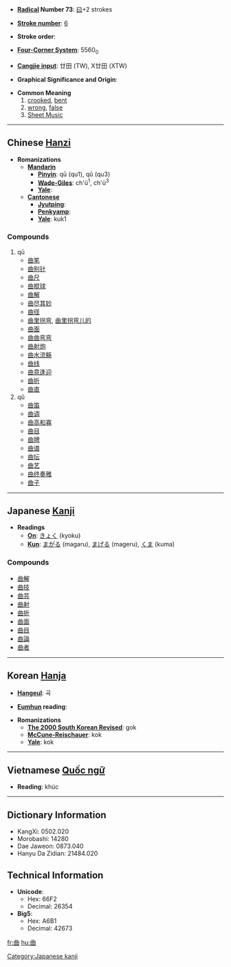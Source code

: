 * '''[[Wiktionary:Chinese radical index| Radical]] Number 73''': [[Wiktionary:Chinese radical index 曰|曰]]+2 strokes

* '''[[Wiktionary:Chinese total strokes index|Stroke number]]''': [[Wiktionary:Chinese total strokes index 6|6]]

* '''Stroke order''': 

* '''[[Wiktionary:Chinese four corner index|Four-Corner System]]''': 5560<sub>0</sub>

* '''[[Wiktionary:Chinese Cangjie index|Cangjie input]]''': 廿田 (TW), X廿田 (XTW)

* '''Graphical Significance and Origin''': 

* '''Common Meaning'''
*# [[crook]]ed, [[bent]]
*# [[wrong]], [[false]]
*# [[Sheet Music]]

----

== Chinese [[Hanzi]] ==

* '''Romanizations'''
** '''[[Mandarin]]'''
*** '''[[Pinyin]]''': qū (qu1), qǔ (qu3)
*** '''[[Wade-Giles]]''': ch'ü<sup>1</sup>, ch'ü<sup>3</sup>
*** '''[[Yale]]''': 
** '''[[Cantonese]]'''
*** '''[[Jyutping]]''':
*** '''[[Penkyamp]]''': 
*** '''[[Yale]]''': kuk1

===Compounds===
#qū
#*[[曲笔]]
#*[[曲别针]]
#*[[曲尺]]
#*[[曲棍球]]
#*[[曲解]]
#*[[曲尽其妙]]
#*[[曲径]]
#*[[曲里拐弯]], [[曲里拐弯儿的]]
#*[[曲面]]
#*[[曲曲弯弯]]
#*[[曲射炮]]
#*[[曲水流觞]]
#*[[曲线]]
#*[[曲意逢迎]]
#*[[曲折]]
#*[[曲直]]
#qǔ
#*[[曲笛]]
#*[[曲调]]
#*[[曲高和寡]]
#*[[曲目]]
#*[[曲牌]]
#*[[曲谱]]
#*[[曲坛]]
#*[[曲艺]]
#*[[曲终奏雅]]
#*[[曲子]]


----

== Japanese [[Kanji]] ==

* '''Readings'''
** '''[[On]]''': [[きょく]] (kyoku)
** '''[[Kun]]''': [[まがる]] (magaru), [[まげる]] (mageru), [[くま]] (kuma)

===Compounds===
*[[曲解]]
*[[曲技]]
*[[曲芸]]
*[[曲射]]
*[[曲折]]
*[[曲面]]
*[[曲目]]
*[[曲論]]
*[[曲者]]


----

== Korean [[Hanja]] ==

* '''[[Hangeul]]''': 곡

* '''[[Eumhun]] reading''': 

* '''Romanizations'''
** '''[[The 2000 South Korean Revised Romanization|The 2000 South Korean Revised]]''': gok
** '''[[McCune-Reischauer]]''': kok
** '''[[Yale]]''': kok


----

== Vietnamese [[Quốc ngữ]] ==

* '''Reading''': khúc

----

== Dictionary Information ==

* KangXi: 0502.020
* Morobashi: 14280
* Dae Jaweon: 0873.040
* Hanyu Da Zidian: 21484.020

== Technical Information ==

* '''Unicode''':
** Hex: 66F2
** Decimal: 26354
* '''Big5''':
** Hex: A6B1
** Decimal: 42673

[[Category:Japanese kanji]]

[[fr:曲]]
[[hu:曲]]